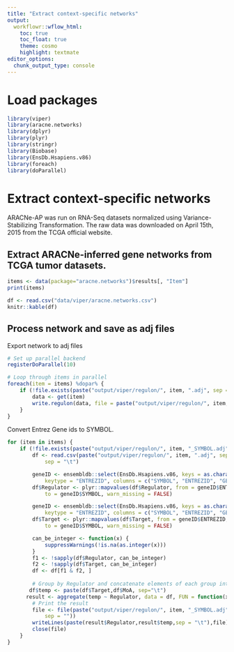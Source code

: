 ```yaml
---
title: "Extract context-specific networks"
output:
  workflowr::wflow_html:
    toc: true
    toc_float: true
    theme: cosmo
    highlight: textmate
editor_options:
  chunk_output_type: console
---
```


# Load packages
```r
library(viper)
library(aracne.networks)
library(dplyr)
library(plyr)
library(stringr)
library(Biobase)
library(EnsDb.Hsapiens.v86)
library(foreach)
library(doParallel)
```

# Extract context-specific networks
ARACNe-AP was run on RNA-Seq datasets normalized using Variance-Stabilizing Transformation. The raw data was downloaded on April 15th, 2015 from the TCGA official website.

## Extract ARACNe-inferred gene networks from TCGA tumor datasets.
```r
items <- data(package="aracne.networks")$results[, "Item"]
print(items)
```

```r
df <- read.csv("data/viper/aracne.networks.csv")
knitr::kable(df)
```

## Process network and save as adj files
Export network to adj files
```r
# Set up parallel backend
registerDoParallel(10)

# Loop through items in parallel
foreach(item = items) %dopar% {
    if (!file.exists(paste("output/viper/regulon/", item, ".adj", sep = ""))) {
        data <- get(item)
        write.regulon(data, file = paste("output/viper/regulon/", item, ".adj", sep = ""))
    }
}

```

Convert Entrez Gene ids to SYMBOL.
```r
for (item in items) {
    if (!file.exists(paste("output/viper/regulon/", item, "_SYMBOL.adj", sep = ""))) {
        df <- read.csv(paste("output/viper/regulon/", item, ".adj", sep = ""),
            sep = "\t")

        geneID <- ensembldb::select(EnsDb.Hsapiens.v86, keys = as.character(df$Regulator),
            keytype = "ENTREZID", columns = c("SYMBOL", "ENTREZID", "GENEID"))
        df$Regulator <- plyr::mapvalues(df$Regulator, from = geneID$ENTREZID,
            to = geneID$SYMBOL, warn_missing = FALSE)

        geneID <- ensembldb::select(EnsDb.Hsapiens.v86, keys = as.character(df$Target),
            keytype = "ENTREZID", columns = c("SYMBOL", "ENTREZID", "GENEID"))
        df$Target <- plyr::mapvalues(df$Target, from = geneID$ENTREZID,
            to = geneID$SYMBOL, warn_missing = FALSE)

        can_be_integer <- function(x) {
            suppressWarnings(!is.na(as.integer(x)))
        }
        f1 <- !sapply(df$Regulator, can_be_integer)
        f2 <- !sapply(df$Target, can_be_integer)
        df <- df[f1 & f2, ]
        
        # Group by Regulator and concatenate elements of each group into strings
       df$temp <- paste(df$Target,df$MoA, sep="\t")
      result <- aggregate(temp ~ Regulator, data = df, FUN = function(x) paste(x, collapse = "\t"))
        # Print the result
        file <- file(paste("output/viper/regulon/", item, "_SYMBOL.adj",
            sep = ""))
        writeLines(paste(result$Regulator,result$temp,sep = "\t"),file)
        close(file)
    }
}
```